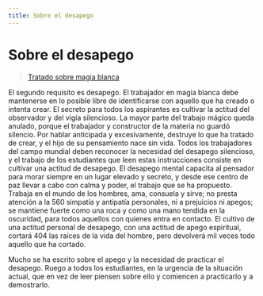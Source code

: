 ```yaml
---
title: Sobre el desapego
---
```


# Sobre el desapego

> [Tratado sobre magia blanca](/tratado-sobre-magia-blanca/regla-13#en559)

El segundo requisito es desapego. El trabajador en magia blanca debe mantenerse en lo posible libre de identificarse con aquello que ha creado o intenta crear. El secreto para todos los aspirantes es cultivar la actitud del observador y del vigía silencioso. La mayor parte del trabajo mágico queda anulado, porque el trabajador y constructor de la materia no guardó silencio. Por hablar anticipada y excesivamente, destruye lo que ha tratado de crear, y el hijo de su pensamiento nace sin vida. Todos los trabajadores del campo mundial deben reconocer la necesidad del desapego silencioso, y el trabajo de los estudiantes que leen estas instrucciones consiste en cultivar una actitud de desapego. El desapego mental capacita al pensador para morar siempre en un lugar elevado y secreto, y desde ese centro de paz llevar a cabo con calma y poder, el trabajo que se ha propuesto. Trabaja en el mundo de los hombres, ama, consuela y sirve; no presta atención a la <Pin lang="en">560</Pin> simpatía y antipatía personales, ni a prejuicios ni apegos; se mantiene fuerte como una roca y como una mano tendida en la oscuridad, para todos aquellos con quienes entra en contacto. El cultivo de una actitud personal de desapego, con una actitud de apego espiritual, cortará <Pin lang="es">404</Pin> las raíces de la vida del hombre, pero devolverá mil veces todo aquello que ha cortado.

Mucho se ha escrito sobre el apego y la necesidad de practicar el desapego. Ruego a todos los estudiantes, en la urgencia de la situación actual, que en vez de leer piensen sobre ello y comiencen a practicarlo y a demostrarlo.
